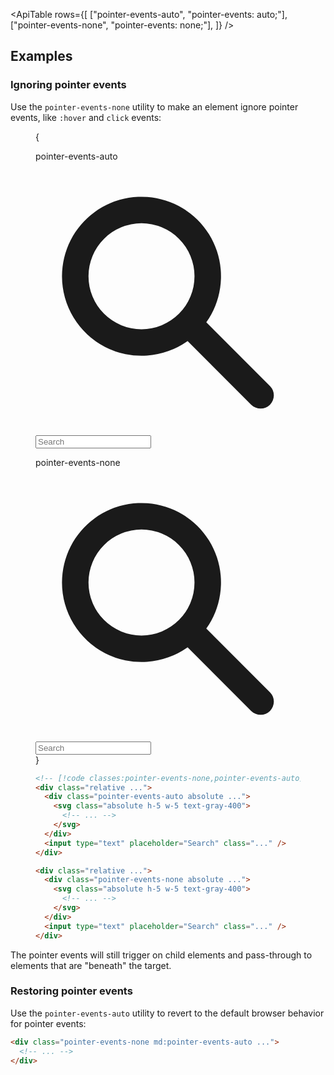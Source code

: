 

<ApiTable
  rows={[
    ["pointer-events-auto", "pointer-events: auto;"],
    ["pointer-events-none", "pointer-events: none;"],
  ]}
/>

## Examples

### Ignoring pointer events

Use the `pointer-events-none` utility to make an element ignore pointer events, like `:hover` and `click` events:

<Figure hint="Click the search icons to see the expected behavior">

<Example>
  {
    <div className="grid grid-cols-1 gap-10 px-0 sm:grid-cols-2 sm:px-10">
      <div className="flex flex-col">
        <p className="mb-3 font-mono text-sm font-medium text-gray-500 dark:text-gray-400">pointer-events-auto</p>
        <div className="relative w-full rounded-lg shadow-sm">
          <div className="pointer-events-auto absolute inset-y-0 left-0 flex items-center pl-3">
            <svg className="absolute h-5 w-5 text-gray-400" viewBox="0 0 20 20" fill="currentColor">
              <path
                fillRule="evenodd"
                d="M8 4a4 4 0 100 8 4 4 0 000-8zM2 8a6 6 0 1110.89 3.476l4.817 4.817a1 1 0 01-1.414 1.414l-4.816-4.816A6 6 0 012 8z"
                clipRule="evenodd"
              />
            </svg>
          </div>
          <input
            type="text"
            placeholder="Search"
            className="dark:highlight-white/5 block w-full rounded-lg px-3 py-2 pl-10 font-sans text-sm text-gray-500 ring-1 ring-gray-900/10 dark:bg-gray-800 dark:text-gray-400 dark:ring-0"
          />
        </div>
      </div>
      <div className="flex flex-col">
        <p className="mb-3 font-mono text-sm font-medium text-gray-500 dark:text-gray-400">pointer-events-none</p>
        <div className="relative w-full rounded-lg shadow-sm">
          <div className="pointer-events-none absolute inset-y-0 left-0 flex items-center pl-3">
            <svg className="absolute h-5 w-5 text-gray-400" viewBox="0 0 20 20" fill="currentColor">
              <path
                fillRule="evenodd"
                d="M8 4a4 4 0 100 8 4 4 0 000-8zM2 8a6 6 0 1110.89 3.476l4.817 4.817a1 1 0 01-1.414 1.414l-4.816-4.816A6 6 0 012 8z"
                clipRule="evenodd"
              />
            </svg>
          </div>
          <input
            type="text"
            placeholder="Search"
            className="dark:highlight-white/5 block w-full rounded-lg px-3 py-2 pl-10 font-sans text-sm text-gray-500 ring-1 ring-gray-900/10 dark:bg-gray-800 dark:text-gray-400 dark:ring-0"
          />
        </div>
      </div>
    </div>
  }
</Example>

```html
<!-- [!code classes:pointer-events-none,pointer-events-auto] -->
<div class="relative ...">
  <div class="pointer-events-auto absolute ...">
    <svg class="absolute h-5 w-5 text-gray-400">
      <!-- ... -->
    </svg>
  </div>
  <input type="text" placeholder="Search" class="..." />
</div>

<div class="relative ...">
  <div class="pointer-events-none absolute ...">
    <svg class="absolute h-5 w-5 text-gray-400">
      <!-- ... -->
    </svg>
  </div>
  <input type="text" placeholder="Search" class="..." />
</div>
```

</Figure>

The pointer events will still trigger on child elements and pass-through to elements that are "beneath" the target.

### Restoring pointer events

Use the `pointer-events-auto` utility to revert to the default browser behavior for pointer events:

```html
<div class="pointer-events-none md:pointer-events-auto ...">
  <!-- ... -->
</div>
```
